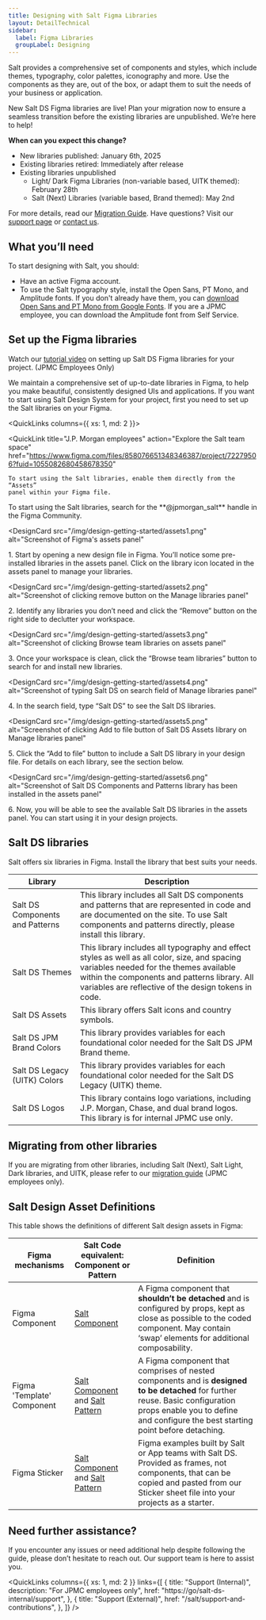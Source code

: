 ```yaml
---
title: Designing with Salt Figma Libraries
layout: DetailTechnical
sidebar:
  label: Figma Libraries
  groupLabel: Designing
---
```


Salt provides a comprehensive set of components and styles, which include themes, typography, color palettes, iconography and more. Use the components as they are, out of the box, or adapt them to suit the needs of your business or application.

<Callout title="Start Your Migration">

New Salt DS Figma libraries are live! Plan your migration now to ensure a seamless transition before the existing libraries are unpublished. We’re here to help!

**When can you expect this change?**

- New libraries published: January 6th, 2025
- Existing libraries retired: Immediately after release
- Existing libraries unpublished
  - Light/ Dark Figma Libraries (non-variable based, UITK themed): February 28th
  - Salt (Next) Libraries (variable based, Brand themed): May 2nd

For more details, read our [Migration Guide](https://go/salt-ds-internal/product/migration-strategies/salt-ds-figma-libraries/index). Have questions? Visit our [support page](https://go/salt-ds-internal/support) or [contact us](/salt/support-and-contributions/index).

</Callout>

## What you’ll need

To start designing with Salt, you should:

- Have an active Figma account.
- To use the Salt typography style, install the Open Sans, PT Mono, and Amplitude fonts. If you don't already have them, you can [download Open Sans and PT Mono from Google Fonts](https://fonts.google.com/share?selection.family=Open+Sans:ital,wght@0,300;0,400;0,500;0,600;0,700;0,800;1,300;1,400;1,500;1,600;1,700;1,800|PT+Mono). If you are a JPMC employee, you can download the Amplitude font from Self Service.

## Set up the Figma libraries

Watch our [tutorial video](https://go/salt-ds/news/videos/20250109-saltds-figma-getting-started) on setting up Salt DS Figma libraries for your project. (JPMC Employees Only)

We maintain a comprehensive set of up-to-date libraries in Figma, to help you make beautiful, consistently designed UIs and applications. If you want to start using Salt Design System for your project, first you need to set up the Salt libraries on your Figma.

<QuickLinks columns={{ xs: 1, md: 2 }}>

  <QuickLink
    title="J.P. Morgan employees"
    action="Explore the Salt team space"
    href="https://www.figma.com/files/858076651348346387/project/72279506?fuid=1055082680458678350"
  >
    To start using the Salt libraries, enable them directly from the “Assets”
    panel within your Figma file.
  </QuickLink>
  <QuickLink
    title="Community users"
    action="Explore the Community"
    href="https://www.figma.com/@jpmorgan_salt"
  >
    To start using the Salt libraries, search for the **@jpmorgan_salt** handle
    in the Figma Community.
  </QuickLink>
</QuickLinks>

<DesignCards>

<DesignCard
      src="/img/design-getting-started/assets1.png"
      alt="Screenshot of Figma's assets panel"
>

1\. Start by opening a new design file in Figma. You’ll notice some pre-installed libraries in the assets panel. Click on the library icon located in the assets panel to manage your libraries.

</DesignCard>

<DesignCard
      src="/img/design-getting-started/assets2.png"
      alt="Screenshot of clicking remove button on the Manage libraries panel"
>

2\. Identify any libraries you don’t need and click the “Remove” button on the right side to declutter your workspace.

</DesignCard>

<DesignCard
      src="/img/design-getting-started/assets3.png"
      alt="Screenshot of clicking Browse team libraries on assets panel"
>

3\. Once your workspace is clean, click the “Browse team libraries” button to search for and install new libraries.

</DesignCard>

<DesignCard
      src="/img/design-getting-started/assets4.png"
      alt="Screenshot of typing Salt DS on search field of Manage libraries panel"
>

4\. In the search field, type “Salt DS” to see the Salt DS libraries.

</DesignCard>

<DesignCard
      src="/img/design-getting-started/assets5.png"
      alt="Screenshot of clicking Add to file button of Salt DS Assets library on Manage libraries panel"
>
 
5\. Click the “Add to file” button to include a Salt DS library in your design file. For details on each library, see the section below.

</DesignCard>

<DesignCard
      src="/img/design-getting-started/assets6.png"
      alt="Screenshot of Salt DS Components and Patterns library has been installed in the assets panel"
>

6\. Now, you will be able to see the available Salt DS libraries in the assets panel. You can start using it in your design projects.

</DesignCard>

</DesignCards>

## Salt DS libraries

Salt offers six libraries in Figma. Install the library that best suits your needs.

| Library                         | Description                                                                                                                                                                                                                                     |
| ------------------------------- | ----------------------------------------------------------------------------------------------------------------------------------------------------------------------------------------------------------------------------------------------- |
| Salt DS Components and Patterns | This library includes all Salt DS components and patterns that are represented in code and are documented on the site. To use Salt components and patterns directly, please install this library.                                               |
| Salt DS Themes                  | This library includes all typography and effect styles as well as all color, size, and spacing variables needed for the themes available within the components and patterns library. All variables are reflective of the design tokens in code. |
| Salt DS Assets                  | This library offers Salt icons and country symbols.                                                                                                                                                                                             |
| Salt DS JPM Brand Colors        | This library provides variables for each foundational color needed for the Salt DS JPM Brand theme.                                                                                                                                             |
| Salt DS Legacy (UITK) Colors    | This library provides variables for each foundational color needed for the Salt DS Legacy (UITK) theme.                                                                                                                                         |
| Salt DS Logos                   | This library contains logo variations, including J.P. Morgan, Chase, and dual brand logos. This library is for internal JPMC use only.                                                                                                          |

## Migrating from other libraries

If you are migrating from other libraries, including Salt (Next), Salt Light, Dark libraries, and UITK, please refer to our [migration guide](https://go/salt-ds-internal/product/migration-strategies/salt-ds-figma-libraries/index) (JPMC employees only).

## Salt Design Asset Definitions

This table shows the definitions of different Salt design assets in Figma:

| Figma mechanisms           | Salt Code equivalent: Component or Pattern                                          | Definition                                                                                                                                                                                                         |
| -------------------------- | ----------------------------------------------------------------------------------- | ------------------------------------------------------------------------------------------------------------------------------------------------------------------------------------------------------------------ |
| Figma Component            | [Salt Component](/salt/components/index/)                                           | A Figma component that **shouldn’t be detached** and is configured by props, kept as close as possible to the coded component. May contain ‘swap’ elements for additional composability.                           |
| Figma 'Template' Component | [Salt Component](/salt/components/index/) and [Salt Pattern](/salt/patterns/index/) | A Figma component that comprises of nested components and is **designed to be detached** for further reuse. Basic configuration props enable you to define and configure the best starting point before detaching. |
| Figma Sticker              | [Salt Component](/salt/components/index/) and [Salt Pattern](/salt/patterns/index/) | Figma examples built by Salt or App teams with Salt DS. Provided as frames, not components, that can be copied and pasted from our Sticker sheet file into your projects as a starter.                             |

## Need further assistance?

If you encounter any issues or need additional help despite following the guide, please don’t hesitate to reach out. Our support team is here to assist you.

<QuickLinks
  columns={{ xs: 1, md: 2 }}
  links={[
    {
      title: "Support (Internal)",
      description: "For JPMC employees only",
      href: "https://go/salt-ds-internal/support",
    },
    {
      title: "Support (External)",
      href: "/salt/support-and-contributions",
    },
  ]}
/>
